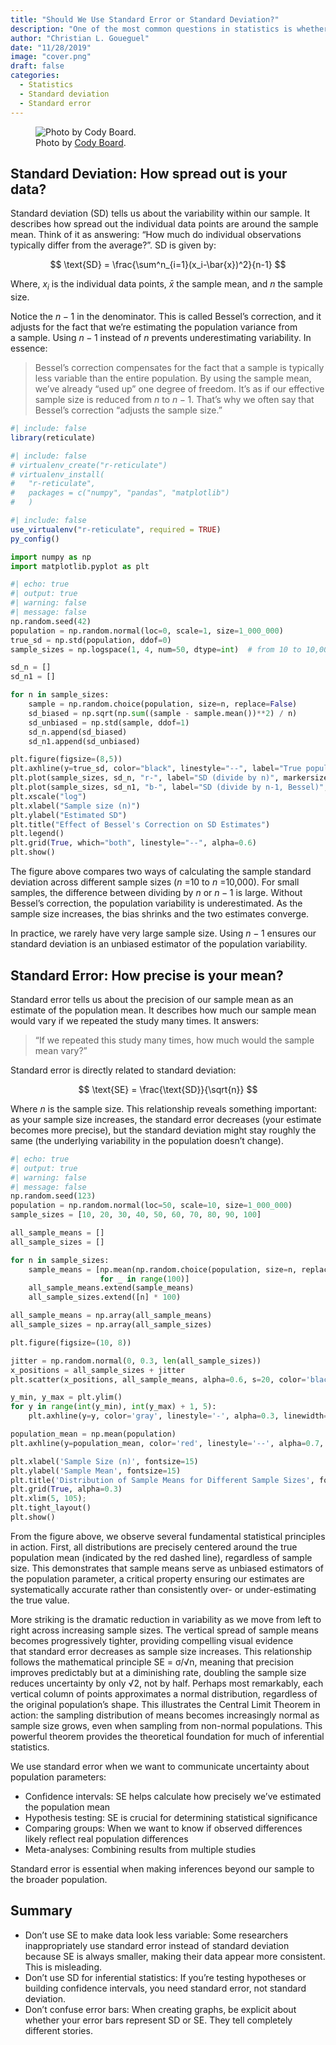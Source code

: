 ```yaml
---
title: "Should We Use Standard Error or Standard Deviation?"
description: "One of the most common questions in statistics is whether to report standard error (SE) or standard deviation (SD) when presenting data. While these two measures are related, they serve fundamentally different purposes and choosing the wrong one can mislead your audience. Let's break down when to use each."
author: "Christian L. Goueguel"
date: "11/28/2019"
image: "cover.png"
draft: false
categories:
  - Statistics
  - Standard deviation
  - Standard error
---
```


::: justified
![Photo by [Cody Board](Photo by <a href="https://unsplash.com/@codypboard?utm_content=creditCopyText&utm_medium=referral&utm_source=unsplash">Cody Board</a> on <a href="https://unsplash.com/photos/structure-beside-palm-trees-quuG8oNM61A?utm_content=creditCopyText&utm_medium=referral&utm_source=unsplash">Unsplash</a>).](cover.jpg){fig-align="center"}

## Standard Deviation: How spread out is your data? 

Standard deviation (SD) tells us about the variability within our sample. It describes how spread out the individual data points are around the sample mean. Think of it as answering: "How much do individual observations typically differ from the average?". SD is given by:

$$
\text{SD} = \frac{\sum^n_{i=1}(x_i-\bar{x})^2}{n-1}
$$

Where, $x_i$
​is the individual data points, $\bar{x}$
the sample mean, and $n$ the sample size.

Notice the $n−1$ in the denominator. This is called Bessel’s correction, and it adjusts for the fact that we're estimating the population variance from a sample. Using $n−1$ instead of $n$ prevents underestimating variability. In essence:

> Bessel’s correction compensates for the fact that a sample is typically less variable than the entire population. By using the sample mean, we’ve already “used up” one degree of freedom. It’s as if our effective sample size is reduced from $n$ to $n−1$. That’s why we often say that Bessel’s correction “adjusts the sample size.”

```r
#| include: false
library(reticulate)
```

```r
#| include: false
# virtualenv_create("r-reticulate")
# virtualenv_install(
#   "r-reticulate",
#   packages = c("numpy", "pandas", "matplotlib")
#   )
```

```r
#| include: false
use_virtualenv("r-reticulate", required = TRUE)
py_config()
```

```python
import numpy as np
import matplotlib.pyplot as plt
```

```python
#| echo: true
#| output: true
#| warning: false
#| message: false
np.random.seed(42)
population = np.random.normal(loc=0, scale=1, size=1_000_000)
true_sd = np.std(population, ddof=0)
sample_sizes = np.logspace(1, 4, num=50, dtype=int)  # from 10 to 10,000

sd_n = []
sd_n1 = []

for n in sample_sizes:
    sample = np.random.choice(population, size=n, replace=False)
    sd_biased = np.sqrt(np.sum((sample - sample.mean())**2) / n)
    sd_unbiased = np.std(sample, ddof=1)
    sd_n.append(sd_biased)
    sd_n1.append(sd_unbiased)

plt.figure(figsize=(8,5))
plt.axhline(y=true_sd, color="black", linestyle="--", label="True population SD")
plt.plot(sample_sizes, sd_n, "r-", label="SD (divide by n)", markersize=5)
plt.plot(sample_sizes, sd_n1, "b-", label="SD (divide by n-1, Bessel)", markersize=5)
plt.xscale("log")
plt.xlabel("Sample size (n)")
plt.ylabel("Estimated SD")
plt.title("Effect of Bessel's Correction on SD Estimates")
plt.legend()
plt.grid(True, which="both", linestyle="--", alpha=0.6)
plt.show()
```

The figure above compares two ways of calculating the sample standard deviation across different sample sizes ($n$ =10 to $n$ =10,000). For small samples, the difference between dividing by $n$ or $n−1$ is large. Without Bessel’s correction, the population variability is underestimated. As the sample size increases, the bias shrinks and the two estimates converge.

In practice, we rarely have very large sample size. Using $n−1$ ensures our standard deviation is an unbiased estimator of the population variability.

## Standard Error: How precise is your mean?

Standard error tells us about the precision of our sample mean as an estimate of the population mean. It describes how much our sample mean would vary if we repeated the study many times. It answers:

> "If we repeated this study many times, how much would the sample mean vary?"

Standard error is directly related to standard deviation:

$$
\text{SE} = \frac{\text{SD}}{\sqrt{n}}
$$

Where $n$ is the sample size. This relationship reveals something important: as your sample size increases, the standard error decreases (your estimate becomes more precise), but the standard deviation might stay roughly the same (the underlying variability in the population doesn't change).

```python
#| echo: true
#| output: true
#| warning: false
#| message: false
np.random.seed(123)
population = np.random.normal(loc=50, scale=10, size=1_000_000)
sample_sizes = [10, 20, 30, 40, 50, 60, 70, 80, 90, 100]

all_sample_means = []
all_sample_sizes = []

for n in sample_sizes:
    sample_means = [np.mean(np.random.choice(population, size=n, replace=False)) 
                    for _ in range(100)]
    all_sample_means.extend(sample_means)
    all_sample_sizes.extend([n] * 100)

all_sample_means = np.array(all_sample_means)
all_sample_sizes = np.array(all_sample_sizes)

plt.figure(figsize=(10, 8))

jitter = np.random.normal(0, 0.3, len(all_sample_sizes))
x_positions = all_sample_sizes + jitter
plt.scatter(x_positions, all_sample_means, alpha=0.6, s=20, color='black')

y_min, y_max = plt.ylim()
for y in range(int(y_min), int(y_max) + 1, 5):
    plt.axhline(y=y, color='gray', linestyle='-', alpha=0.3, linewidth=0.5)

population_mean = np.mean(population)
plt.axhline(y=population_mean, color='red', linestyle='--', alpha=0.7, linewidth=2)

plt.xlabel('Sample Size (n)', fontsize=15)
plt.ylabel('Sample Mean', fontsize=15)
plt.title('Distribution of Sample Means for Different Sample Sizes', fontsize=18)
plt.grid(True, alpha=0.3)
plt.xlim(5, 105);
plt.tight_layout()
plt.show()
```

From the figure above, we observe several fundamental statistical principles in action. First, all distributions are precisely centered around the true population mean (indicated by the red dashed line), regardless of sample size. This demonstrates that sample means serve as unbiased estimators of the population parameter, a critical property ensuring our estimates are systematically accurate rather than consistently over- or under-estimating the true value.

More striking is the dramatic reduction in variability as we move from left to right across increasing sample sizes. The vertical spread of sample means becomes progressively tighter, providing compelling visual evidence that standard error decreases as sample size increases. This relationship follows the mathematical principle SE = σ/√n, meaning that precision improves predictably but at a diminishing rate, doubling the sample size reduces uncertainty by only √2, not by half. Perhaps most remarkably, each vertical column of points approximates a normal distribution, regardless of the original population's shape. This illustrates the Central Limit Theorem in action: the sampling distribution of means becomes increasingly normal as sample size grows, even when sampling from non-normal populations. This powerful theorem provides the theoretical foundation for much of inferential statistics.

We use standard error when we want to communicate uncertainty about population parameters:

-   Confidence intervals: SE helps calculate how precisely we've estimated the population mean
-   Hypothesis testing: SE is crucial for determining statistical significance
-   Comparing groups: When we want to know if observed differences likely reflect real population differences
-   Meta-analyses: Combining results from multiple studies

Standard error is essential when making inferences beyond our sample to the broader population.

## Summary

-   Don't use SE to make data look less variable: Some researchers inappropriately use standard error instead of standard deviation because SE is always smaller, making their data appear more consistent. This is misleading.
-   Don't use SD for inferential statistics: If you're testing hypotheses or building confidence intervals, you need standard error, not standard deviation.
-   Don't confuse error bars: When creating graphs, be explicit about whether your error bars represent SD or SE. They tell completely different stories.
:::
